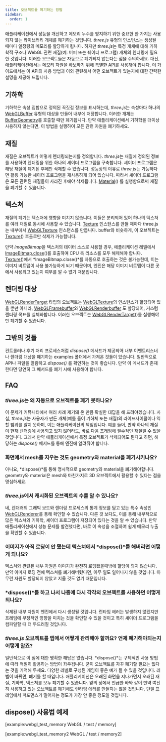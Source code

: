 ```yaml
---
title: 오브젝트를 폐기하는 방법
sidebar:
  order: 1
---
```


애플리케이션에서 성능을 개선하고 메모리 누수를 방지하기 위한 중요한 한 가지는 사용되지 않는 라이브러리 개체를 폐기하는 것입니다.
_three.js_ 유형의 인스턴스는 생성될 때마다 일정량의 메모리를 할당하게 됩니다. 하지만 *three.js*는 특정 개체에 대해 기하학적 구조나 WebGL 관련 재질(예: 버퍼 또는 쉐이더 프로그램) 개체의 렌더링에 필요한 것입니다.
이러한 오브젝트들은 자동으로 폐기되지 않는다는 점을 주의하세요. 대신, 애플리케이션에서는 메모리 자원을 확보하기 위해 특별한 API를 사용해야 합니다.
이 가이드에서는 이 API의 사용 방법과 이와 관련해서 어떤 오브젝트가 있는지에 대한 간략한 설명을 제공해 드립니다.

## 기하학

기하학은 속성 집합으로 정의된 꼭짓점 정보를 표시하는데, *three.js*는 속성마다 하나의 [ WebGLBuffer](https://developer.mozilla.org/en-US/docs/Web/API/WebGLBuffer) 유형의 대상을 만들어 내부에 저장합니다.
이러한 개체는 [BufferGeometry](api/core/BufferGeometry#dispose)를 호출할 때만 폐기됩니다.
만약 애플리케이션에서 기하학을 더이상 사용하지 않는다면, 이 방법을 실행하여 모든 관련 자원을 폐기하세요.

## 재질

재질은 오브젝트가 어떻게 렌더링되는지를 정의합니다. *three.js*는 재질에 정의된 정보를 사용하여 렌더링을 위한 하나의 셰이더 프로그램을 구축합니다.
셰이더 프로그램은 해당 재질이 폐기된 후에만 삭제할 수 있습니다. 성능상의 이유로 *three.js*는 가능하다면 활용 가능한 셰이더 프로그램을 재사용하게 되어 있습니다. 따라서 셰이더 프로그램은 모든 관련된 재질들이 사라진 후에야 삭제됩니다.
[Material](api/materials/Material#dispose)() 를 실행함으로써 재질을 폐기할 수 있습니다.

## 텍스쳐

재질의 폐기는 텍스쳐에 영향을 미치지 않습니다. 이들은 분리되어 있어 하나의 텍스쳐를 여러 재질로 동시에 사용할 수 있습니다.
[Texture](api/textures/Texture) 인스턴스를 만들 때마다 three.js는 내부에서 [ WebGLTexture](https://developer.mozilla.org/en-US/docs/Web/API/WebGLTexture) 인스턴스를 만듭니다.
buffer와 비슷하게, 이 오브젝트는 [Texture](api/textures/Texture#dispose)() 호출로만 삭제가 가능합니다.

만약 *ImageBitmap*을 텍스처의 데이터 소스로 사용할 경우, 애플리케이션 레벨에서 [ ImageBitmap.close](https://developer.mozilla.org/en-US/docs/Web/API/ImageBitmap/close)()를 호출하여 CPU 측 리소스를 모두 해제해야 합니다.
[Texture](api/textures/Texture#dispose)()에서 *ImageBitmap.close()*를 자동으로 호출하는 것은 불가능한데, 이는 이미지 비트맵이 사용 불가능하게 되기 때문이며, 엔진은 해당 이미지 비트맵이 다른 곳에서 사용되고 있는지 여부를 알 수 없기 때문입니다.

## 렌더링 대상

[WebGLRenderTarget](api/renderers/WebGLRenderTarget) 타입의 오브젝트는 [ WebGLTexture](https://developer.mozilla.org/en-US/docs/Web/API/WebGLTexture)의 인스턴스가 할당되어 있을 뿐만 아니라,
[ WebGLFramebuffer](https://developer.mozilla.org/en-US/docs/Web/API/WebGLFramebuffer)와 [ WebGLRenderbuffer](https://developer.mozilla.org/en-US/docs/Web/API/WebGLRenderbuffer) 도 할당되어,
커스텀 렌더링 목표를 실체화합니다. 이러한 오브젝트는 [WebGLRenderTarget](api/renderers/WebGLRenderTarget#dispose)()를 실행해야만 폐기할 수 있습니다.

## 그밖의 것들

컨트롤러나 후기 처리 프로세스처럼 _dispose()_ 메서드가 제공되어 내부 이벤트리스너나 렌더링 대상을 폐기하는 examples 폴더에서 가져온 것들이 있습니다.
일반적으로 API나 파일을 열람하고 _dispose()_ 를 확인하는 것이 좋습니다. 만약 이 메서드가 존재한다면 당연히 그 메서드를 폐기 시에 사용해야 합니다.

## FAQ

### *three.js*는 왜 자동으로 오브젝트를 폐기 못하나요?

이 문제가 커뮤니티에서 여러 차례 제기돼 온 만큼 확실한 대답을 해 드려야겠습니다. 사실, *three.js*는 사용자가 만든 개체(예를 들어 기하체 또는 재질)의 라이프사이클이나 역할 범위를 알지 못하며, 이는 애플리케이션의 책임입니다.
예를 들어, 만약 하나의 재질이 현재 렌더링에 사용되고 있지 않더라도, 바로 다음 프레임에 필수적인 재질일 수 있을 것입니다. 그래서 만약 애플리케이션에서 특정 오브젝트가 삭제되어도 된다고 하면,
해당하는 _dispose()_ 메서드를 통해 엔진에 알려줘야 합니다.

### 화면에서 mesh를 지우는 것도 geometry와 material을 폐기시키나요?

아니요, *dispose()*를 통해 명시적으로 geometry와 material을 폐기해야합니다. geometry와 material은 mesh와 마찬가지로 3D 오브젝트에서 활용할 수 있다는 점을 명심하세요.

### *three.js*에서 캐시화된 오브젝트의 수를 알 수 있나요?

네, 렌더러의 그래빅 보드와 렌더링 프로세스의 통계 정보를 담고 있는 특수 속성인 [WebGLRenderer](api/renderers/WebGLRenderer#info)를 통해 확인할 수 있습니다.
다른 것 보다도, 이를 통해 내부적으로 많은 텍스쳐와 기하학, 셰이더 프로그램이 저장되어 있다는 것을 알 수 있습니다.
만약 애플리케이션에서 성능 문제를 발견했다면, 바로 이 속성을 조절하여 쉽게 메모리 누출을 확인할 수 있습니다.

### 이미지가 아직 로딩이 안 됐는데 텍스쳐에서 *dispose()*를 해버리면 어떻게 되나요?

텍스쳐와 관련된 내부 자원은 이미지가 완전히 로딩됐을때밖에 할당이 되지 않습니다. 만약 이미지 로딩 전에 텍스쳐를 폐기해버렸다면,
아무 일도 일어나지 않을 것입니다. 아무런 자원도 할당되지 않았고 지울 것도 없기 때문입니다.

### *dispose()*를 하고 나서 나중에 다시 각각의 오브젝트를 사용하면 어떻게 되나요?

삭제된 내부 자원이 엔진에서 다시 생성될 것입니다. 런타임 에러는 발생하지 않겠지만 프레임에 부정적인 영향을 미치는 것을 확인할 수 있을 것이고
특히 셰이더 프로그램을 컴파일할 때 더 두드러질 것입니다.

### _three.js_ 오브젝트를 앱에서 어떻게 관리해야 할까요? 언제 폐기해야되는지 어떻게 알죠?

일반적으로 이 점에 대한 명확한 해답은 없습니다. *dispose()*는 구체적인 사용 방법에 따라 적절히 활용하는 방법이 좌우됩니다. 굳이 오브젝트를 자꾸 폐기할 필요는 없다는 것을 기억해 두세요.
다양한 레벨로 구성된 게임이 좋은 예가 될 수 있을 것입니다. 레벨이 바뀌면, 폐기를 할 때입니다. 애플리케이션은 오래된 화면을 지나가면서 오래된 재질, 기하학, 텍스쳐를 모두 폐기할 수 있습니다.
앞의 장에서 언급한 바와 같이 만약 여전히 사용하고 있는 오브젝트를 폐기해도 런타임 에러를 만들지는 않을 것입니다. 단일 프레임에서 퍼포먼스가 떨어지는 정도가 가장 안 좋은 정도일 것입니다.

## dispose() 사용법 예제

[example:webgl_test_memory WebGL / test / memory]

[example:webgl_test_memory2 WebGL / test / memory2]
